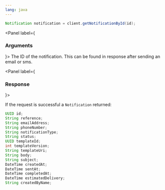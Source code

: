 ```yaml
---
lang: java
---
```


```java
Notification notification = client.getNotificationById(id);
```

<Panel label={<H3 appearAs={H5}>Arguments</H3>}>
  <Parameters>
    <Parameter required name="id" kind="String">
      The ID of the notification. This can be found in response after sending an email or sms.
    </Parameter>
  </Parameters>
</Panel>

<Panel label={<H3 appearAs={H5}>Response</H3>}>

If the request is successful a `Notification` returned:

```java
UUID id;
String reference;
String emailAddress;
String phoneNumber;
String notificationType;
String status;
UUID templateId;
int templateVersion;
String templateUri;
String body;
String subject;
DateTime createdAt;
DateTime sentAt;
DateTime completedAt;
DateTime estimatedDelivery;
String createdByName;
```

</Panel>

